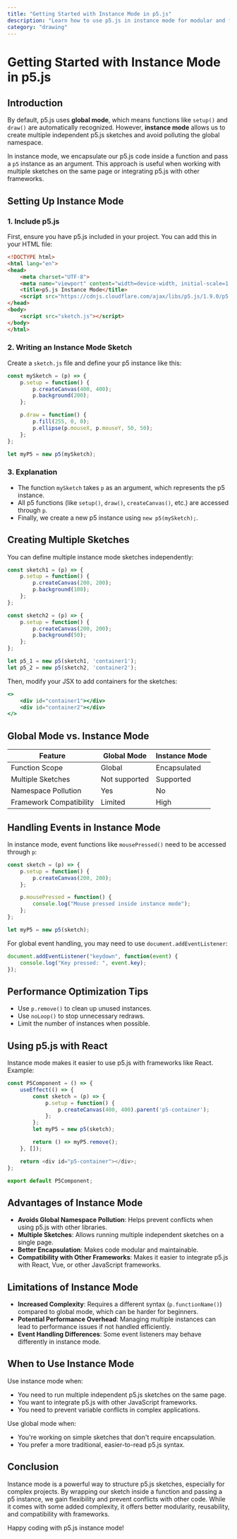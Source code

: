 ---
title: "Getting Started with Instance Mode in p5.js"
description: "Learn how to use p5.js in instance mode for modular and framework-friendly coding."
category: "drawing"
---

# Getting Started with Instance Mode in p5.js

## Introduction

By default, p5.js uses **global mode**, which means functions like `setup()` and `draw()` are automatically recognized. However, **instance mode** allows us to create multiple independent p5.js sketches and avoid polluting the global namespace.

In instance mode, we encapsulate our p5.js code inside a function and pass a `p5` instance as an argument. This approach is useful when working with multiple sketches on the same page or integrating p5.js with other frameworks.

## Setting Up Instance Mode

### 1. Include p5.js

First, ensure you have p5.js included in your project. You can add this in your HTML file:

```html
<!DOCTYPE html>
<html lang="en">
<head>
    <meta charset="UTF-8">
    <meta name="viewport" content="width=device-width, initial-scale=1.0">
    <title>p5.js Instance Mode</title>
    <script src="https://cdnjs.cloudflare.com/ajax/libs/p5.js/1.9.0/p5.min.js"></script>
</head>
<body>
    <script src="sketch.js"></script>
</body>
</html>
```

### 2. Writing an Instance Mode Sketch

Create a `sketch.js` file and define your p5 instance like this:

```js
const mySketch = (p) => {
    p.setup = function() {
        p.createCanvas(400, 400);
        p.background(200);
    };

    p.draw = function() {
        p.fill(255, 0, 0);
        p.ellipse(p.mouseX, p.mouseY, 50, 50);
    };
};

let myP5 = new p5(mySketch);
```

### 3. Explanation

- The function `mySketch` takes `p` as an argument, which represents the p5 instance.
- All p5 functions (like `setup()`, `draw()`, `createCanvas()`, etc.) are accessed through `p`.
- Finally, we create a new p5 instance using `new p5(mySketch);`.

## Creating Multiple Sketches

You can define multiple instance mode sketches independently:

```js
const sketch1 = (p) => {
    p.setup = function() {
        p.createCanvas(200, 200);
        p.background(100);
    };
};

const sketch2 = (p) => {
    p.setup = function() {
        p.createCanvas(200, 200);
        p.background(50);
    };
};

let p5_1 = new p5(sketch1, 'container1');
let p5_2 = new p5(sketch2, 'container2');
```

Then, modify your JSX to add containers for the sketches:

```jsx
<>
    <div id="container1"></div>
    <div id="container2"></div>
</>
```

## Global Mode vs. Instance Mode

| Feature               | Global Mode | Instance Mode |
|----------------------|------------|--------------|
| Function Scope      | Global      | Encapsulated |
| Multiple Sketches   | Not supported | Supported |
| Namespace Pollution | Yes        | No |
| Framework Compatibility | Limited | High |

## Handling Events in Instance Mode

In instance mode, event functions like `mousePressed()` need to be accessed through `p`:

```js
const sketch = (p) => {
    p.setup = function() {
        p.createCanvas(200, 200);
    };

    p.mousePressed = function() {
        console.log("Mouse pressed inside instance mode");
    };
};

let myP5 = new p5(sketch);
```

For global event handling, you may need to use `document.addEventListener`:

```js
document.addEventListener("keydown", function(event) {
    console.log("Key pressed: ", event.key);
});
```

## Performance Optimization Tips

- Use `p.remove()` to clean up unused instances.
- Use `noLoop()` to stop unnecessary redraws.
- Limit the number of instances when possible.

## Using p5.js with React

Instance mode makes it easier to use p5.js with frameworks like React. Example:

```js
const P5Component = () => {
    useEffect(() => {
        const sketch = (p) => {
            p.setup = function() {
                p.createCanvas(400, 400).parent('p5-container');
            };
        };
        let myP5 = new p5(sketch);

        return () => myP5.remove();
    }, []);

    return <div id="p5-container"></div>;
};

export default P5Component;
```

## Advantages of Instance Mode

- **Avoids Global Namespace Pollution**: Helps prevent conflicts when using p5.js with other libraries.
- **Multiple Sketches**: Allows running multiple independent sketches on a single page.
- **Better Encapsulation**: Makes code modular and maintainable.
- **Compatibility with Other Frameworks**: Makes it easier to integrate p5.js with React, Vue, or other JavaScript frameworks.

## Limitations of Instance Mode

- **Increased Complexity**: Requires a different syntax (`p.functionName()`) compared to global mode, which can be harder for beginners.
- **Potential Performance Overhead**: Managing multiple instances can lead to performance issues if not handled efficiently.
- **Event Handling Differences**: Some event listeners may behave differently in instance mode.

## When to Use Instance Mode

Use instance mode when:
- You need to run multiple independent p5.js sketches on the same page.
- You want to integrate p5.js with other JavaScript frameworks.
- You need to prevent variable conflicts in complex applications.

Use global mode when:
- You're working on simple sketches that don't require encapsulation.
- You prefer a more traditional, easier-to-read p5.js syntax.

## Conclusion

Instance mode is a powerful way to structure p5.js sketches, especially for complex projects. By wrapping our sketch inside a function and passing a p5 instance, we gain flexibility and prevent conflicts with other code. While it comes with some added complexity, it offers better modularity, reusability, and compatibility with frameworks.

Happy coding with p5.js instance mode!

